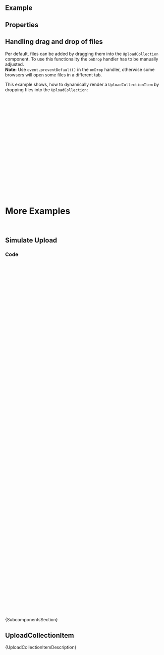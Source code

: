 
<Meta of={ComponentStories} />

<DocsHeader since="0.9.0" />

<br />

## Example

<Canvas of={ComponentStories.Default} />

## Properties

<ControlsWithNote of={ComponentStories.Default} />

## Handling drag and drop of files

Per default, files can be added by dragging them into the `UploadCollection` component.
To use this functionality the `onDrop` handler has to be manually adjusted.<br/>
**Note:** Use `event.preventDefault()` in the `onDrop` handler, otherwise some browsers will open some files in a different tab.

This example shows, how to dynamically render a `UploadCollectionItem` by dropping files into the `UploadCollection`:

```jsx
import React, { useState } from 'react';
import { Icon, Text, UploadCollection, UploadCollectionItem } from '@ui5/webcomponents-react';

export const UploadCollectionComponent = () => {
  const [children, setChildren] = useState([]);
  const handleDrop = (e) => {
    e.preventDefault();
    const files = e.dataTransfer.files;
    files.forEach((file) => {
      setChildren((prev) => [
        ...prev,
        <UploadCollectionItem file={file} fileName={file.name} thumbnail={<Icon name="document" />}>
          <Text>Uploaded On: Right now</Text>
        </UploadCollectionItem>
      ]);
    });
  };
  return <UploadCollection onDrop={handleDrop}>{children}</UploadCollection>;
};
```

<br />

# More Examples

<br />

## Simulate Upload

<Canvas of={ComponentStories.SimulateUpload} />

### Code

```jsx
const SimulateUploadComponent = () => {
  const [children, setChildren] = useState([
    <UploadCollectionItem
      file={null}
      fileName={'file-name.txt'}
      thumbnail={<img src="https://sap.github.io/ui5-webcomponents/assets/images/logo.png" />}
    >
      <Text>Uploaded by: Susanne Schmitt · Uploaded On: 2019-04-20</Text>
    </UploadCollectionItem>
  ]);
  const handleDrop = (e) => {
    e.preventDefault();
    const files = e.dataTransfer.files;
    files.forEach((file) => {
      setChildren((prev) => [
        ...prev,
        <UploadCollectionItem file={file} fileName={file.name} thumbnail={<Icon name="document" />}>
          <Text>{`
Last
modified: ${file.lastModifiedDate} ·
Size: ${(file.size / 1000).toFixed(2)}KB`}</Text>
        </UploadCollectionItem>
      ]);
    });
  };
  const simulateUpload = () => {
    if (children.length > 0) {
      Children.forEach(children, (child, index) => {
        if (child.props.uploadState === UploadState.Ready) {
          let progress = 0;
          const recTimeout = () => {
            setTimeout(
              () => {
                progress += Math.floor(Math.random() * 4) + 1;
                setChildren((prev) => {
                  const updatedChildren = [...prev];
                  updatedChildren[index] = cloneElement(prev[index], {
                    uploadState: UploadState.Uploading,
                    progress: Math.min(progress, 100)
                  });
                  return updatedChildren;
                });
                if (progress < 100) {
                  recTimeout();
                } else {
                  setChildren((prev) => {
                    const updatedChildren = [...prev];
                    updatedChildren[index] = cloneElement(prev[index], {
                      uploadState: UploadState.Complete
                    });
                    return updatedChildren;
                  });
                }
              },
              Math.floor(Math.random() * (1000 - 100 + 1)) + 100
            );
          };
          recTimeout();
        }
      });
    }
  };
  return (
    <UploadCollection
      onDrop={handleDrop}
      header={
        <FlexBox alignItems={FlexBoxAlignItems.Center}>
          <Title>Start upload:</Title>
          <Button onClick={simulateUpload}>Upload!</Button>
        </FlexBox>
      }
    >
      {children}
    </UploadCollection>
  );
};
```

<Markdown>{SubcomponentsSection}</Markdown>

## UploadCollectionItem

<Markdown>{UploadCollectionItemDescription}</Markdown>
<ArgTypesWithNote of={UploadCollectionItem} />

<Footer />

